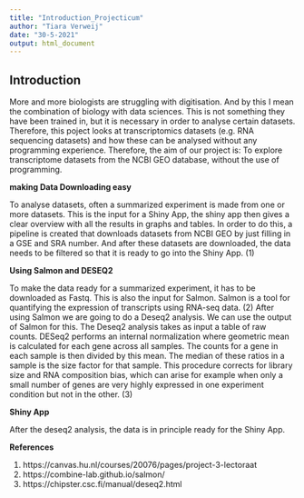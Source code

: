 ```yaml
---
title: "Introduction_Projecticum"
author: "Tiara Verweij"
date: "30-5-2021"
output: html_document
---
```


## Introduction

More and more biologists are struggling with digitisation. And by this I mean the combination of biology with data sciences. This is not something they have been trained in, but it is necessary in order to analyse certain datasets. Therefore, this poject looks at transcriptomics datasets (e.g. RNA sequencing datasets) and how these can be analysed without any programming experience. Therefore, the aim of our project is: To explore transcriptome datasets from the NCBI GEO database, without the use of programming. 

**making Data Downloading easy**

To analyse datasets, often a summarized experiment is made from one or more datasets. This is the input for a Shiny App, the shiny app then gives a clear overview with all the results in graphs and tables. In order to do this, a pipeline is created that downloads datasets from NCBI GEO by just filling in a GSE and SRA number. And after these datasets are downloaded, the data needs to be filtered so that it is ready to go into the Shiny App. (1)

**Using Salmon and DESEQ2**

To make the data ready for a summarized experiment, it has to be downloaded as Fastq. This is also the input for Salmon. Salmon is a tool for quantifying the expression of transcripts using RNA-seq data. (2) After using Salmon we are going to do a Deseq2 analysis. We can use the output of Salmon for this. The Deseq2 analysis takes as input a table of raw counts. DESeq2 performs an internal normalization where geometric mean is calculated for each gene across all samples. The counts for a gene in each sample is then divided by this mean. The median of these ratios in a sample is the size factor for that sample. This procedure corrects for library size and RNA composition bias, which can arise for example when only a small number of genes are very highly expressed in one experiment condition but not in the other. (3)

**Shiny App**

After the deseq2 analysis, the data is in principle ready for the Shiny App.

**References**

(1)	https://canvas.hu.nl/courses/20076/pages/project-3-lectoraat 
(2)	https://combine-lab.github.io/salmon/
(3)	https://chipster.csc.fi/manual/deseq2.html


